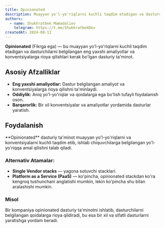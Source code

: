 ```yaml
---
title: Opinionated
description: Muayyan yo'l-yo'riqlarni kuchli taqdim etadigan va dasturchilarni belgilangan eng yaxshi amaliyotlar va konventsiyalarga rioya qilishlari kerak bo'lgan dasturiy ta'minot.
authors:
  - name: Shukhratbek Mamadaliev
    telegram: https://t.me/ShukhratbekDev
createdAt: 2024-08-11
---
```


**Opinionated** (Fikrga ega) — bu muayyan yo'l-yo'riqlarni kuchli taqdim etadigan va dasturchilarni belgilangan eng yaxshi amaliyotlar va konventsiyalarga rioya qilishlari kerak bo'lgan dasturiy ta'minot.

## Asosiy Afzalliklar

- **Eng yaxshi amaliyotlar:** Dastur belgilangan amaliyot va konventsiyalarga rioya qilishni ta'minlaydi.
- **Oddiylik:** Aniq yo'l-yo'riqlar va qoidalarga ega bo'lish tufayli foydalanish oson.
- **Barqarorlik:** Bir xil konventsiyalar va amaliyotlar yordamida dasturlar yaratish.

## Foydalanish

<Callout>
  **Opinionated** dasturiy ta'minot muayyan yo'l-yo'riqlarni va konventsiyalarni kuchli taqdim etib, ishlab
  chiquvchilarga belgilangan yo'l-yo'riqqa amal qilishni talab qiladi.
</Callout>

### Alternativ Atamalar:

- **Single Vendor stacks** — yagona sotuvchi stacklari.
- **Platform as a Service (PaaS)** — ko'pincha, opinionated stackdan ko'ra kengroq tushunchani anglatishi mumkin, lekin ko'pincha shu bilan aralashishi mumkin.

### Misol

Bir kompaniya opinionated dasturiy ta'minotni ishlatib, dasturchilarni belgilangan qoidalarga rioya qildiradi, bu esa bir xil va sifatli dasturlarni yaratishga yordam beradi.
